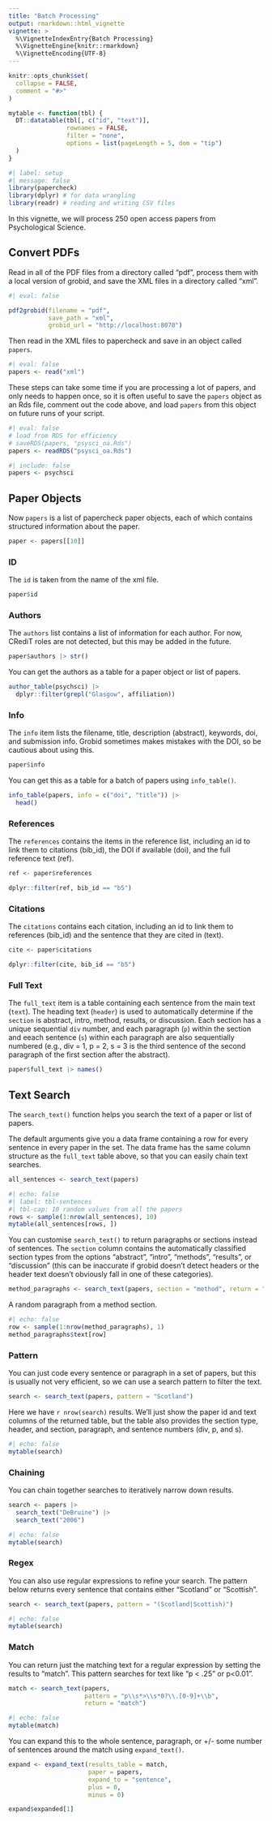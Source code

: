 ```yaml
---
title: "Batch Processing"
output: rmarkdown::html_vignette
vignette: >
  %\VignetteIndexEntry{Batch Processing}
  %\VignetteEngine{knitr::rmarkdown}
  %\VignetteEncoding{UTF-8}
---
```


```r
knitr::opts_chunk$set(
  collapse = FALSE,
  comment = "#>"
)

mytable <- function(tbl) {
  DT::datatable(tbl[, c("id", "text")], 
                rownames = FALSE,
                filter = "none",
                options = list(pageLength = 5, dom = "tip")
  )
}
```

```r
#| label: setup
#| message: false
library(papercheck)
library(dplyr) # for data wrangling
library(readr) # reading and writing CSV files
```

In this vignette, we will process 250 open access papers from Psychological Science.

## Convert PDFs

Read in all of the PDF files from a directory called "pdf", process them with a local version of grobid, and save the XML files in a directory called "xml". 

```r
#| eval: false

pdf2grobid(filename = "pdf", 
           save_path = "xml", 
           grobid_url = "http://localhost:8070")
```

Then read in the XML files to papercheck and save in an object called `papers`. 

```r
#| eval: false
papers <- read("xml")
```

These steps can take some time if you are processing a lot of papers, and only needs to happen once, so it is often useful to save the `papers` object as an Rds file, comment out the code above, and load `papers` from this object on future runs of your script.

```r
#| eval: false
# load from RDS for efficiency
# saveRDS(papers, "psysci_oa.Rds")
papers <- readRDS("psysci_oa.Rds")
```

```r
#| include: false
papers <- psychsci
```


## Paper Objects

Now `papers` is a list of papercheck paper objects, each of which contains structured information about the paper.

```r
paper <- papers[[10]]
```

### ID

The `id` is taken from the name of the xml file.

```r
paper$id
```

### Authors

The `authors` list contains a list of information for each author. For now, CRediT roles are not detected, but this may be added in the future.

```r
paper$authors |> str()
```

You can get the authors as a table for a paper object or list of papers.

```r
author_table(psychsci) |> 
  dplyr::filter(grepl("Glasgow", affiliation))
```


### Info 

The `info` item lists the filename, title, description (abstract), keywords, doi, and submission info. Grobid sometimes makes mistakes with the DOI, so be cautious about using this.

```r
paper$info
```

You can get this as a table for a batch of papers using `info_table()`.

```r
info_table(papers, info = c("doi", "title")) |> 
  head()
```


### References

The `references` contains the items in the reference list, including an id to link them to citations (bib_id), the DOI if available (doi), and the full reference text (ref).

```r
ref <- paper$references

dplyr::filter(ref, bib_id == "b5")
```

### Citations

The `citations` contains each citation, including an id to link them to references (bib_id) and the sentence that they are cited in (text).

```r
cite <- paper$citations

dplyr::filter(cite, bib_id == "b5")
```

### Full Text

The `full_text` item is a table containing each sentence from the main text (`text`). The heading text (`header`) is used to automatically determine if the `section` is abstract, intro, method, results, or discussion. Each section has a unique sequential `div` number, and each paragraph (`p`) within the section and eeach sentence (`s`) within each paragraph are also sequentially numbered (e.g., div = 1, p = 2, s = 3 is the third sentence of the second paragraph of the first section after the abstract).

```r
paper$full_text |> names()
```


## Text Search

The `search_text()` function helps you search the text of a paper or list of papers.

The default arguments give you a data frame containing a row for every sentence in every paper in the set. The data frame has the same column structure as the `full_text` table above, so that you can easily chain text searches.

```r
all_sentences <- search_text(papers)
```

```r
#| echo: false
#| label: tbl-sentences
#| tbl-cap: 10 random values from all the papers 
rows <- sample(1:nrow(all_sentences), 10)
mytable(all_sentences[rows, ])
```

You can customise `search_text()` to return paragraphs or sections instead of sentences. The `section` column contains the automatically classified section types from the options "abstract", "intro", "methods", "results", or "discussion" (this can be inaccurate if grobid doesn't detect headers or the header text doesn't obviously fall in one of these categories).

```r
method_paragraphs <- search_text(papers, section = "method", return = "paragraph")
```

A random paragraph from a method section.

```r
#| echo: false
row <- sample(1:nrow(method_paragraphs), 1)
method_paragraphs$text[row]
```

### Pattern

You can just code every sentence or paragraph in a set of papers, but this is usually not very efficient, so we can use a search pattern to filter the text.

```r
search <- search_text(papers, pattern = "Scotland")
```

Here we have `r nrow(search)` results. We'll just show the paper id and text columns of the returned table, but the table also provides the section type, header, and section, paragraph, and sentence numbers (div, p, and s).

```r
#| echo: false
mytable(search)
```

### Chaining

You can chain together searches to iteratively narrow down results.

```r
search <- papers |>
  search_text("DeBruine") |>
  search_text("2006")
```

```r
#| echo: false
mytable(search)
```

### Regex

You can also use regular expressions to refine your search. The pattern below returns every sentence that contains either "Scotland" or "Scottish".

```r
search <- search_text(papers, pattern = "(Scotland|Scottish)")
```

```r
#| echo: false
mytable(search)
```


### Match

You can return just the matching text for a regular expression by setting the results to "match". This pattern searches for text like "p < .25" or p<0.01". 

```r
match <- search_text(papers, 
                     pattern = "p\\s*>\\s*0?\\.[0-9]+\\b", 
                     return = "match")
```

```r
#| echo: false
mytable(match)
```

You can expand this to the whole sentence, paragraph, or +/- some number of sentences around the match using `expand_text()`.

```r
expand <- expand_text(results_table = match, 
                      paper = papers,
                      expand_to = "sentence",
                      plus = 0,
                      minus = 0)

expand$expanded[1]
```

